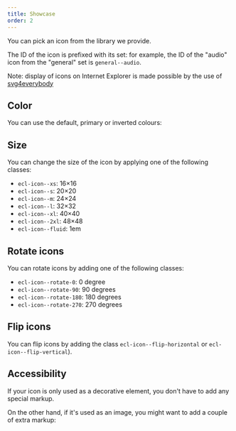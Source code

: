 ```yaml
---
title: Showcase
order: 2
---
```



<Playground system="eu" selectedKind="Icon" selectedStory="default">
  <Icon {...demoContentAudio} />
</Playground>

You can pick an icon from <Link to="/eu/guidelines/iconography/">the library we provide</Link>.

The ID of the icon is prefixed with its set: for example, the ID of the "audio" icon from the "general" set is `general--audio`.

Note: display of icons on Internet Explorer is made possible by the use of [svg4everybody](https://github.com/jonathantneal/svg4everybody)

## Color

You can use the default, primary or inverted colours:

<Playground system="eu" selectedKind="Icon" selectedStory="default">
  <Icon {...demoContentAudio} />
  <Icon {...demoContentAudio} color="primary" />
  <Icon {...demoContentAudio} color="inverted" />
</Playground>

## Size

You can change the size of the icon by applying one of the following classes:

- `ecl-icon--xs`: 16&times;16
- `ecl-icon--s`: 20&times;20
- `ecl-icon--m`: 24&times;24
- `ecl-icon--l`: 32&times;32
- `ecl-icon--xl`: 40&times;40
- `ecl-icon--2xl`: 48&times;48
- `ecl-icon--fluid`: 1em

<Playground system="eu" selectedKind="Icon" selectedStory="default">
  <Icon {...demoContentAudio} size="xs" />
  <Icon {...demoContentAudio} size="s" />
  <Icon {...demoContentAudio} size="m" />
  <Icon {...demoContentAudio} size="l" />
  <Icon {...demoContentAudio} size="xl" />
  <Icon {...demoContentAudio} size="2xl" />
  <Icon {...demoContentAudio} size="fluid" />
</Playground>

## Rotate icons

You can rotate icons by adding one of the following classes:

- `ecl-icon--rotate-0`: 0 degree
- `ecl-icon--rotate-90`: 90 degrees
- `ecl-icon--rotate-180`: 180 degrees
- `ecl-icon--rotate-270`: 270 degrees

<Playground system="eu" selectedKind="Icon" selectedStory="default">
  <Icon {...demoContentAudio} transform="rotate-0" />
  <Icon {...demoContentAudio} transform="rotate-90" />
  <Icon {...demoContentAudio} transform="rotate-180" />
  <Icon {...demoContentAudio} transform="rotate-270" />
</Playground>

## Flip icons

You can flip icons by adding the class `ecl-icon--flip-horizontal` or `ecl-icon--flip-vertical`).

<Playground system="eu" selectedKind="Icon" selectedStory="default">
  <Icon {...demoContentAudio} transform="flip-horizontal" />
  <Icon {...demoContentAudio} transform="flip-vertical" />
</Playground>

## Accessibility

If your icon is only used as a decorative element, you don't have to add any special markup.

On the other hand, if it's used as an image, you might want to add a couple of extra markup:

<Playground system="ec" selectedKind="Icon" selectedStory="default">
  <Icon
    {...demoContentAudio}
    role="img"
    aria-hidden="false"
    title="Title"
    titleId="example-title"
    desc="Description"
    descId="example-desc"
  />
</Playground>
